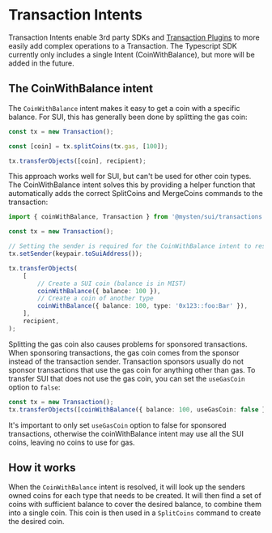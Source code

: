 # Transaction Intents

Transaction Intents enable 3rd party SDKs and [Transaction Plugins](../plugins) to more easily add
complex operations to a Transaction. The Typescript SDK currently only includes a single Intent
(CoinWithBalance), but more will be added in the future.

## The CoinWithBalance intent

The `CoinWithBalance` intent makes it easy to get a coin with a specific balance. For SUI, this has
generally been done by splitting the gas coin:

```typescript
const tx = new Transaction();

const [coin] = tx.splitCoins(tx.gas, [100]);

tx.transferObjects([coin], recipient);
```

This approach works well for SUI, but can't be used for other coin types. The CoinWithBalance intent
solves this by providing a helper function that automatically adds the correct SplitCoins and
MergeCoins commands to the transaction:

```typescript
import { coinWithBalance, Transaction } from '@mysten/sui/transactions';

const tx = new Transaction();

// Setting the sender is required for the CoinWithBalance intent to resolve coins when not using the gas coin
tx.setSender(keypair.toSuiAddress());

tx.transferObjects(
	[
		// Create a SUI coin (balance is in MIST)
		coinWithBalance({ balance: 100 }),
		// Create a coin of another type
		coinWithBalance({ balance: 100, type: '0x123::foo:Bar' }),
	],
	recipient,
);
```

Splitting the gas coin also causes problems for sponsored transactions. When sponsoring
transactions, the gas coin comes from the sponsor instead of the transaction sender. Transaction
sponsors usually do not sponsor transactions that use the gas coin for anything other than gas. To
transfer SUI that does not use the gas coin, you can set the `useGasCoin` option to `false`:

```typescript
const tx = new Transaction();
tx.transferObjects([coinWithBalance({ balance: 100, useGasCoin: false })], recipient);
```

It's important to only set `useGasCoin` option to false for sponsored transactions, otherwise the
coinWithBalance intent may use all the SUI coins, leaving no coins to use for gas.

## How it works

When the `CoinWithBalance` intent is resolved, it will look up the senders owned coins for each type
that needs to be created. It will then find a set of coins with sufficient balance to cover the
desired balance, to combine them into a single coin. This coin is then used in a `SplitCoins`
command to create the desired coin.
